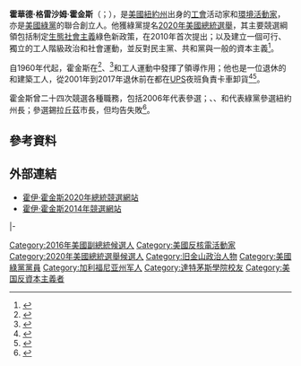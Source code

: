 {{Infobox officeholder
| name         = 霍伊·霍金斯
| image        =Hawkins 2010.jpg
| birth_date   = {{birth date and age|1952|12|8}}
| birth_place  = 美國加利福尼亞州[[三藩市|三藩市]]
| death_date   = 
| death_place  = 
| party        = [[美國綠黨|美國綠黨]]<br>[[美国社会党|美国社会党]]<ref name="NCGP">{{cite web |title=MEET THE NORTH CAROLINA GREEN PARTY'S CANDIDATES FOR 2020 |url=https://www.ncgreenparty.org/2020_candidates |website=North Carolina Green Party |accessdate=23 June 2020}}</ref>
| education    = [[达特茅斯学院|达特茅斯学院]]
| website      = {{url|howiehawkins.us|競選網站}}
| allegiance   = {{flag|United States}}
| branch       = {{flag|United States Marine Corps}}
| serviceyears = 1972－1978<ref>{{cite web|url=https://vote-usa.org/Intro.aspx?State=NY&Id=NYHAWKINSHOWIE|title=Howie Hawkins: Biographical Profile and Positions on the Issues|publisher=Vote-USA|accessdate=August 18, 2020}}</ref>
}}
'''霍華德·格雷沙姆·霍金斯'''（{{lang-en|Howard Gresham Hawkins}}；{{bd|1952年|12月8日}}），是[[美國|美國]][[紐約州|紐約州]]出身的[[工會|工會]]活动家和[[行動主義|環境活動家]]，亦是[[美國綠黨|美國綠黨]]的聯合創立人。他獲綠黨提名{{le|霍伊·霍金斯2020年美國總統競選活動|Howie Hawkins 2020 presidential campaign|參選}}[[2020年美國總統選舉|2020年美國總統選舉]]，其主要競選綱領包括制定[[生態社會主義|生態社會主義]]綠色新政策，在2010年首次提出；以及建立一個可行、獨立的工人階級政治和社會運動，並反對民主黨、共和黨與一般的資本主義<ref name="IndependentPolitics2006">{{cite book |last1=Hawkins |first1=Howie |title=Independent politics : the Green Party strategy debate |url=https://archive.org/details/independentpolit00hawk |date=April 11, 2006 |publisher=Haymarket Books |isbn=9781931859301 }}</ref>。

自1960年代起，霍金斯在{{le|和平退伍軍人|Veterans for Peace|反戰}}<ref name="VetsForPeace2016">{{cite news |title=U.S. Vets Lead Civil Disobedience Action at Crestwood to Protest Seneca Lake Gas Storage |url=https://www.veteransforpeace.org/who-we-are/member-highlights/2016/01/27/us-vets-lead-civil-disobedience-action-crestwood-protest-sen |accessdate=16 March 2020 |work=www.veteransforpeace.org |date=27 January 2016 |language=en |archive-date=2020-04-21 |archive-url=https://web.archive.org/web/20200421061814/https://www.veteransforpeace.org/who-we-are/member-highlights/2016/01/27/us-vets-lead-civil-disobedience-action-crestwood-protest-sen |dead-url=no }}</ref>、{{le|蛤殼同盟|Clamshell Alliance|反核}}<ref name="NYT2018">{{cite news |last1=McKinley |first1=Jesse |title=0-for-23: An Undeterred Green Party Candidate on His Long Losing Streak |url=https://www.nytimes.com/2018/10/19/nyregion/howie-hawkins-green-party-governor.html |accessdate=16 March 2020 |work=The New York Times |date=19 October 2018 |archive-date=2020-07-25 |archive-url=https://web.archive.org/web/20200725230009/https://www.nytimes.com/2018/10/19/nyregion/howie-hawkins-green-party-governor.html |dead-url=no }}</ref>和工人運動中發揮了領導作用；他也是一位退休的{{le|國際貨車司機兄弟會|International Brotherhood of Teamsters|貨車司機}}和建築工人，從2001年到2017年退休前在都在[[联合包裹服务|UPS]]夜班負責卡車卸貨<ref>{{cite news |last1=Baker |first1=Chris |title=Syracuse's Howie Hawkins mulls a run for president |url=https://www.syracuse.com/politics/2019/04/syracuses-howie-hawkins-mulls-a-run-for-president-with-green-party.html |accessdate=16 March 2020 |work=syracuse |date=3 April 2019 |language=en |archive-date=2020-06-26 |archive-url=https://web.archive.org/web/20200626103149/https://www.syracuse.com/politics/2019/04/syracuses-howie-hawkins-mulls-a-run-for-president-with-green-party.html |dead-url=no }}</ref><ref name="EugeneWeekly">{{cite news |title=It Ain't Easy Being Green |url=https://www.eugeneweekly.com/2020/01/09/it-aint-easy-being-green/ |accessdate=16 March 2020 |work=Eugene Weekly |date=9 January 2020 |archive-date=2020-07-14 |archive-url=https://web.archive.org/web/20200714115907/https://eugeneweekly.com/2020/01/09/it-aint-easy-being-green/ |dead-url=no }}</ref>。

霍金斯曾二十四次競選各種職務，包括2006年代表{{le|紐約州綠黨|Green Party of New York}}參選{{le|2006年紐約州美國參議院議員選舉|United States Senate election in New York, 1998|參議院}}；{{le|2010年紐約州長選舉|2010 New York gubernatorial election|2010年}}、{{le|2014年紐約州長選舉|2014 New York gubernatorial election|2014年}}、{{le|2018年紐約州長選舉|2018 New York gubernatorial election|2018年}}和代表綠黨參選紐約州長；{{le|2017年錫拉丘茲市長選舉|2017 Syracuse mayoral election|2017年}}參選錫拉丘茲市長，但均告失敗<ref>{{Cite web |url=https://www.syracuse.com/politics/2020/06/syracuses-howie-hawkins-secures-green-party-nomination-for-president.html |title=Syracuse’s Howie Hawkins secures Green Party nomination for president |accessdate=2020-09-01 |archive-date=2020-08-13 |archive-url=https://web.archive.org/web/20200813054429/https://www.syracuse.com/politics/2020/06/syracuses-howie-hawkins-secures-green-party-nomination-for-president.html |dead-url=no }}</ref>。

==參考資料==
{{Reflist}}

==外部連結==
{{sisterlinks|d=Q15492464|c=Category:Howie Hawkins|n=no|b=no|v=no|voy=no|m=no|mw=no|wikt=no|s=no|species=no|q=no}}
*[https://howiehawkins.us/ 霍伊·霍金斯2020年總統競選網站] {{Wayback|url=https://howiehawkins.us/ |date=20190403194258 }}
*[http://www.howiehawkins.org/ 霍伊·霍金斯2014年競選網站]

{{s-start}}
{{s-ppo}}
{{s-bef|before=[[吉爾·斯泰因|吉爾·斯泰因]]}}
{{s-ttl|title=[[美國綠黨|美國綠黨]]總統候選人|years=[[2020年美國總統選舉|2020年]]}}
{{s-inc|rows=2|recent}}
|-
{{s-bef|before=[[米米·索爾迪西克|米米·索爾迪西克]]}}
{{s-ttl|title=[[美国社会党|美国社会党]]總統候選人<br/>獲認可|years=[[2020年美國總統選舉|2020年]]}}
{{s-end}}

{{Authority control}}

[[Category:2016年美國副總統候選人|Category:2016年美國副總統候選人]]
[[Category:美國反核電活動家|Category:美國反核電活動家]]
[[Category:2020年美國總統選舉候選人|Category:2020年美國總統選舉候選人]]
[[Category:旧金山政治人物|Category:旧金山政治人物]]
[[Category:美國綠黨黨員|Category:美國綠黨黨員]]
[[Category:加利福尼亚州军人|Category:加利福尼亚州军人]]
[[Category:達特茅斯學院校友|Category:達特茅斯學院校友]]
[[Category:美国反資本主義者|Category:美国反資本主義者]]